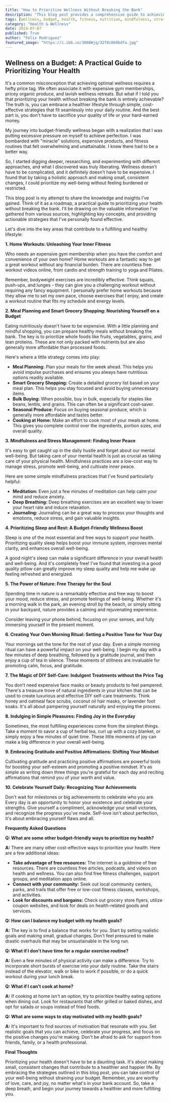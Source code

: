 ```yaml
---
title: "How to Prioritize Wellness Without Breaking the Bank"
description: "This blog post provides a comprehensive guide to achieving optimal wellness without breaking the bank. Discover actionable strategies for home workouts, mindful eating, stress management, and more, all while staying budget-friendly."
tags: [wellness, budget, health, fitness, nutrition, mindfulness, stress, sleep, nature, self-care, gratitude, positive affirmations, motivation, lifestyle, healthy living, affordable]
category: "Health & Wellness"
date: 2024-07-07
published: True
author: "Felix Rodriguez"
featured_image: "https://i.ibb.co/3008Wjq/32f8c0b9bdfa.jpg"
---
```


##  Wellness on a Budget: A Practical Guide to Prioritizing Your Health 

It's a common misconception that achieving optimal wellness requires a hefty price tag.  We often associate it with expensive gym memberships, pricey organic produce, and lavish wellness retreats. But what if I told you that prioritizing your health without breaking the bank is entirely achievable?  The truth is, you can embrace a healthier lifestyle through simple, cost-effective strategies that fit seamlessly into your daily routine.  And the best part is, you don't have to sacrifice your quality of life or your hard-earned money. 

My journey into budget-friendly wellness began with a realization that I was putting excessive pressure on myself to achieve perfection.  I was bombarded with "miracle" solutions, expensive products, and fitness routines that felt overwhelming and unattainable. I knew there had to be a better way.  

So, I started digging deeper, researching, and experimenting with different approaches, and what I discovered was truly liberating.  Wellness doesn't have to be complicated, and it definitely doesn't have to be expensive.  I found that by taking a holistic approach and making small, consistent changes, I could prioritize my well-being without feeling burdened or restricted.  

This blog post is my attempt to share the knowledge and insights I've gained.  Think of it as a roadmap, a practical guide to prioritizing your health without breaking the bank.  I'll be drawing on the valuable information I've gathered from various sources, highlighting key concepts, and providing actionable strategies that I've personally found effective.  

Let's dive into the key areas that contribute to a fulfilling and healthy lifestyle:

**1. Home Workouts: Unleashing Your Inner Fitness**

Who needs an expensive gym membership when you have the comfort and convenience of your own home?   Home workouts are a fantastic way to get a great workout without any financial burden. There are countless free workout videos online, from cardio and strength training to yoga and Pilates.   

Remember, bodyweight exercises are incredibly effective.  Think squats, push-ups, and lunges - they can give you a challenging workout without requiring any fancy equipment.  I personally prefer home workouts because they allow me to set my own pace, choose exercises that I enjoy, and create a workout routine that fits my schedule and energy levels. 

**2. Meal Planning and Smart Grocery Shopping:  Nourishing Yourself on a Budget**

Eating nutritiously doesn't have to be expensive.  With a little planning and mindful shopping, you can prepare healthy meals without breaking the bank.  The key is to prioritize whole foods like fruits, vegetables, grains, and lean proteins.  These are not only packed with nutrients but are also generally more affordable than processed foods.  

Here's where a little strategy comes into play:

* **Meal Planning:** Plan your meals for the week ahead. This helps you avoid impulse purchases and ensures you always have nutritious options readily available.  
* **Smart Grocery Shopping:**  Create a detailed grocery list based on your meal plan. This helps you stay focused and avoid buying unnecessary items.
* **Bulk Buying:**  When possible, buy in bulk, especially for staples like beans, lentils, and grains. This can often be a significant cost-saver.
* **Seasonal Produce:**  Focus on buying seasonal produce, which is generally more affordable and tastes better.
* **Cooking at Home:**  Make an effort to cook most of your meals at home. This gives you complete control over the ingredients, portion sizes, and overall quality.

**3. Mindfulness and Stress Management:  Finding Inner Peace**

It's easy to get caught up in the daily hustle and forget about our mental well-being.  But taking care of your mental health is just as crucial as taking care of your physical health. Mindfulness practices are a low-cost way to manage stress, promote well-being, and cultivate inner peace.  

Here are some simple mindfulness practices that I've found particularly helpful:

* **Meditation:**  Even just a few minutes of meditation can help calm your mind and reduce anxiety. 
* **Deep Breathing:** Deep breathing exercises are an excellent way to lower your heart rate and induce relaxation.
* **Journaling:**  Journaling can be a great way to process your thoughts and emotions, reduce stress, and gain valuable insights.

**4. Prioritizing Sleep and Rest:  A Budget-Friendly Wellness Boost**

Sleep is one of the most essential and free ways to support your health.  Prioritizing quality sleep helps boost your immune system, improves mental clarity, and enhances overall well-being.   

A good night's sleep can make a significant difference in your overall health and well-being.  And it's completely free!  I've found that investing in a good quality pillow can greatly improve my sleep quality and help me wake up feeling refreshed and energized. 

**5.  The Power of Nature: Free Therapy for the Soul**

Spending time in nature is a remarkably effective and free way to boost your mood, reduce stress, and promote feelings of well-being. Whether it's a morning walk in the park, an evening stroll by the beach, or simply sitting in your backyard, nature provides a calming and rejuvenating experience.  

Consider leaving your phone behind, focusing on your senses, and fully immersing yourself in the present moment.  

**6. Creating Your Own Morning Ritual:  Setting a Positive Tone for Your Day**

Your mornings set the tone for the rest of your day.  Even a simple morning ritual can have a powerful impact on your well-being.  I begin my day with a few minutes of deep breathing, followed by a gratitude journal, and then enjoy a cup of tea in silence.   These moments of stillness are invaluable for promoting calm, focus, and gratitude.

**7. The Magic of DIY Self-Care:  Indulgent Treatments without the Price Tag**

You don't need expensive face masks or beauty products to feel pampered.   There's a treasure trove of natural ingredients in your kitchen that can be used to create luxurious and effective DIY self-care treatments.   Think honey and oatmeal face scrubs, coconut oil hair masks, or lavender foot soaks.  It's all about pampering yourself naturally and enjoying the process.  

**8.  Indulging in Simple Pleasures: Finding Joy in the Everyday**

Sometimes, the most fulfilling experiences come from the simplest things.  Take a moment to savor a cup of herbal tea, curl up with a cozy blanket, or simply enjoy a few minutes of quiet time.  These little moments of joy can make a big difference in your overall well-being. 

**9.  Embracing Gratitude and Positive Affirmations:  Shifting Your Mindset**

Cultivating gratitude and practicing positive affirmations are powerful tools for boosting your self-esteem and promoting a positive mindset.  It's as simple as writing down three things you're grateful for each day and reciting affirmations that remind you of your worth and value.  

**10.  Celebrate Yourself Daily:  Recognizing Your Achievements**

Don't wait for milestones or big achievements to celebrate who you are.  Every day is an opportunity to honor your existence and celebrate your strengths.  Give yourself a compliment, acknowledge your small victories, and recognize the progress you've made.  Self-love isn't about perfection, it's about embracing yourself flaws and all.

**Frequently Asked Questions**

**Q:  What are some other budget-friendly ways to prioritize my health?**

**A:**  There are many other cost-effective ways to prioritize your health.  Here are a few additional ideas:

* **Take advantage of free resources:**  The internet is a goldmine of free resources.  There are countless free articles, podcasts, and videos on health and wellness. You can also find free fitness challenges, support groups, and meditation apps online. 
* **Connect with your community:**  Seek out local community centers, parks, and trails that offer free or low-cost fitness classes, workshops, and activities.  
* **Look for discounts and bargains:**  Check out grocery store flyers, utilize coupon websites, and look for deals on health-related goods and services.

**Q: How can I balance my budget with my health goals?**

**A:**  The key is to find a balance that works for you.  Start by setting realistic goals and making small, gradual changes.  Don't feel pressured to make drastic overhauls that may be unsustainable in the long run.  

**Q:  What if I don't have time for a regular exercise routine?**

**A:**  Even a few minutes of physical activity can make a difference.  Try to incorporate short bursts of exercise into your daily routine. Take the stairs instead of the elevator, walk or bike to work if possible, or do a quick workout during your lunch break.

**Q:  What if I can't cook at home?**

**A:**  If cooking at home isn't an option, try to prioritize healthy eating options when dining out.  Look for restaurants that offer grilled or baked dishes, and opt for salads or soups instead of fried foods.

**Q:  What are some ways to stay motivated with my health goals?**

**A:**  It's important to find sources of motivation that resonate with you.  Set realistic goals that you can achieve, celebrate your progress, and focus on the positive changes you're making.  Don't be afraid to ask for support from friends, family, or a health professional.

**Final Thoughts**

Prioritizing your health doesn't have to be a daunting task.  It's about making small, consistent changes that contribute to a healthier and happier life.  By embracing the strategies outlined in this blog post, you can take control of your well-being without straining your budget. Remember, you are worthy of love, care, and joy, no matter what's in your bank account.  So, take a deep breath, and begin your journey towards a healthier and more fulfilling you.
